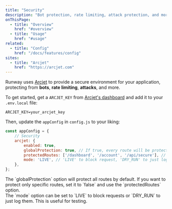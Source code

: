 ```yaml
---
title: "Security"
description: "Bot protection, rate limiting, attack protection, and more."
onThisPage:
  - title: "Overview"
    href: "#overview"
  - title: "Usage"
    href: "#usage"
related:
  - title: "Config"
    href: "/docs/features/config"
sites:
  - title: "Arcjet"
    href: "https://arcjet.com"
---
```


<div id="overview" />

Runway uses [Arcjet](https://arcjet.com) to provide a secure environment for your application, protecting from **bots**, **rate limiting**, **attacks**, and more.

<div className="my-5" />

To get started, get a `ARCJET_KEY` from [Arcjet's dashboard](https://app.arcjet.com/) and add it to your `.env.local` file:

```.env.local
ARCJET_KEY=your_arcjet_key
```

<div className="my-5" />

Then, update the `appConfig` in `config.js` to your liking:

```config.js
const appConfig = {
    // Security
    arcjet: {
        enabled: true,
        globalProtection: true, // If true, every route will be protected.
        protectedRoutes: ['/dashboard', '/account', '/api/secure'], // Optionally, list routes to protect
        mode: 'LIVE', // 'LIVE' to block request, 'DRY_RUN' to just log
    },
};
```

<div className="my-5" />

<Info>
    The `globalProtection` option will protect all routes by default. If you want to protect only specific routes, set it to `false` and use the `protectedRoutes` option.
</Info>
<div className="my-5" />
<Tip>
    The `mode` option can be set to `LIVE` to block requests or `DRY_RUN` to just log them. This is useful for testing.
</Tip>